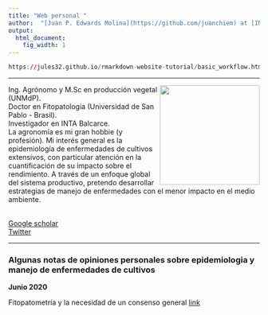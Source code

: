 ```yaml
---
title: "Web personal "
author:  "[Juan P. Edwards Molina](https://github.com/juanchiem) at [INTA](https://inta.gob.ar/balcarce)"
output:
  html_document:
    fig_width: 1
---
```


```r
https://jules32.github.io/rmarkdown-website-tutorial/basic_workflow.html
```

----

<img src="images/juan.jpg" width="200" align="right"/>

<div style="text-align: left">  

Ing. Agrónomo y M.Sc en producción vegetal (UNMdP). 
<br>
Doctor en Fitopatología (Universidad de San Pablo - Brasil).
<br> Investigador en INTA Balcarce. 
<br>
La agronomía es mi gran hobbie (y profesión). Mi interés general es la epidemiología de enfermedades de cultivos extensivos, con particular atención en la cuantificación de su impacto sobre el rendimiento. A través de un enfoque global del sistema productivo, pretendo desarrollar estrategias de manejo de enfermedades con el menor impacto en el medio ambiente. </div>

<br> [Google scholar](https://scholar.google.com/citations?user=RhjNQIsAAAAJ&hl=es) 
<br> [Twitter](https://twitter.com/juanchiem) 

----

### Algunas notas de opiniones personales sobre epidemiologia y manejo de enfermedades de cultivos

**Junio 2020** 

Fitopatometría y la necesidad de un consenso general [link](https://github.com/juanchiem/notas/dis_press.html)
